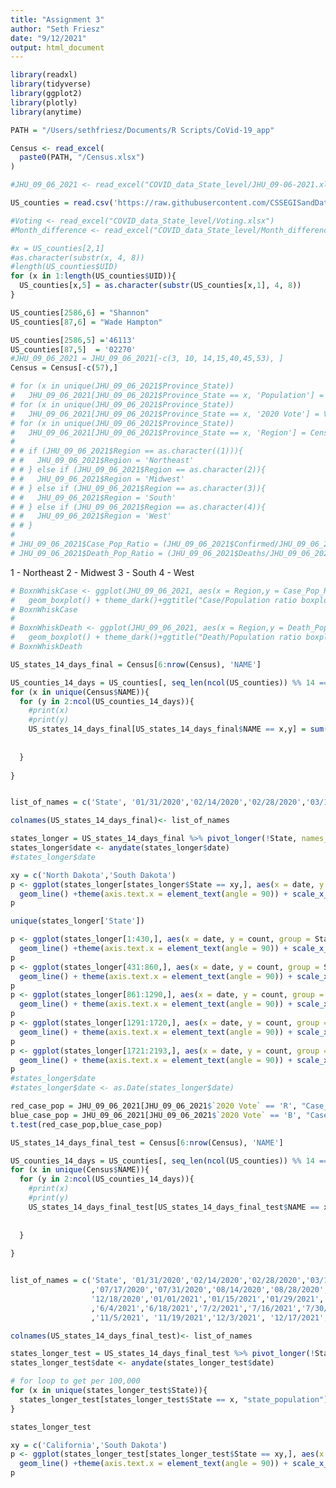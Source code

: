 ```yaml
---
title: "Assignment 3"
author: "Seth Friesz"
date: "9/12/2021"
output: html_document
---
```


```r
library(readxl)
library(tidyverse)
library(ggplot2)
library(plotly)
library(anytime)

PATH = "/Users/sethfriesz/Documents/R Scripts/CoVid-19_app"

Census <- read_excel(
  paste0(PATH, "/Census.xlsx")
)

#JHU_09_06_2021 <- read_excel("COVID_data_State_level/JHU_09-06-2021.xlsx")

US_counties = read.csv('https://raw.githubusercontent.com/CSSEGISandData/COVID-19/master/csse_covid_19_data/csse_covid_19_time_series/time_series_covid19_confirmed_US.csv')

#Voting <- read_excel("COVID_data_State_level/Voting.xlsx")
#Month_difference <- read_excel("COVID_data_State_level/Month_difference.xlsx")

#x = US_counties[2,1]
#as.character(substr(x, 4, 8))
#length(US_counties$UID)
for (x in 1:length(US_counties$UID)){
  US_counties[x,5] = as.character(substr(US_counties[x,1], 4, 8))
}

US_counties[2586,6] = "Shannon"
US_counties[87,6] = "Wade Hampton"

US_counties[2586,5] ='46113'
US_counties[87,5]  = '02270'
#JHU_09_06_2021 = JHU_09_06_2021[-c(3, 10, 14,15,40,45,53), ]
Census = Census[-c(57),]
```

```r
# for (x in unique(JHU_09_06_2021$Province_State))
#   JHU_09_06_2021[JHU_09_06_2021$Province_State == x, 'Population'] = Census[Census$NAME == x, "POPESTIMATE2019"]
# for (x in unique(JHU_09_06_2021$Province_State))
#   JHU_09_06_2021[JHU_09_06_2021$Province_State == x, '2020 Vote'] = Voting[Voting$State == x, "Vote"]
# for (x in unique(JHU_09_06_2021$Province_State))
#   JHU_09_06_2021[JHU_09_06_2021$Province_State == x, 'Region'] = Census[Census$NAME == x, "REGION"]
# 
# # if (JHU_09_06_2021$Region == as.character((1))){
# #   JHU_09_06_2021$Region = 'Northeast'
# # } else if (JHU_09_06_2021$Region == as.character(2)){
# #   JHU_09_06_2021$Region = 'Midwest'
# # } else if (JHU_09_06_2021$Region == as.character(3)){
# #   JHU_09_06_2021$Region = 'South'
# # } else if (JHU_09_06_2021$Region == as.character(4)){
# #   JHU_09_06_2021$Region = 'West'
# # }
# 
# JHU_09_06_2021$Case_Pop_Ratio = (JHU_09_06_2021$Confirmed/JHU_09_06_2021$Population)*100
# JHU_09_06_2021$Death_Pop_Ratio = (JHU_09_06_2021$Deaths/JHU_09_06_2021$Population)*100

```

1 - Northeast
2 - Midwest
3 - South
4 - West

```r
# BoxnWhiskCase <- ggplot(JHU_09_06_2021, aes(x = Region,y = Case_Pop_Ratio, fill = Region)) + 
#   geom_boxplot() + theme_dark()+ggtitle("Case/Population ratio boxplot of regions") 
# BoxnWhiskCase
# 
# BoxnWhiskDeath <- ggplot(JHU_09_06_2021, aes(x = Region,y = Death_Pop_Ratio, fill = Region)) + 
#   geom_boxplot() + theme_dark()+ggtitle("Death/Population ratio boxplot of regions") 
# BoxnWhiskDeath

```


```r
US_states_14_days_final = Census[6:nrow(Census), 'NAME']

```


```r

US_counties_14_days = US_counties[, seq_len(ncol(US_counties)) %% 14 == 7]
for (x in unique(Census$NAME)){
  for (y in 2:ncol(US_counties_14_days)){
    #print(x)
    #print(y)
    US_states_14_days_final[US_states_14_days_final$NAME == x,y] = sum(US_counties_14_days[US_counties_14_days$Province_State == x, y]) / (Census[Census$NAME == x,6]/100000)
    
    
  }
  
}


list_of_names = c('State', '01/31/2020','02/14/2020','02/28/2020','03/13/2020','03/27/2020','04/10/2020','04/24/2020','05/08/2020','05/22/2020','06/05/2020','06/19/2020','07/3/2020','07/17/2020','07/31/2020','08/14/2020','08/28/2020','09/11/2020','09/25/2020','10/9/2020','10/23/2020','11/6/2020','11/20/2020','12/4/2020','12/18/2020','01/01/2021','1/15/2021','1/29/2021','2/12/2021','2/26/2021','3/12/2021','3/26/2021','4/9/2021','4/23/2021','5/7/2021','5/21/2021','6/4/2021','6/18/2021','7/2/2021','7/16/2021','7/30/2021','8/13/2021','8/27/2021','9/10/2021','9/24/2021','10/8/2021','10/22/2021', '11/5/2021','11/19/2021','12/03/21','12/17/21','12/31/21')

colnames(US_states_14_days_final)<- list_of_names

states_longer = US_states_14_days_final %>% pivot_longer(!State, names_to = "date", values_to = "count")
states_longer$date <- anydate(states_longer$date)
#states_longer$date
```


```r
xy = c('North Dakota','South Dakota')
p <- ggplot(states_longer[states_longer$State == xy,], aes(x = date, y = count, group = State, color = State)) +
  geom_line() +theme(axis.text.x = element_text(angle = 90)) + scale_x_date(date_breaks = 'month' , date_labels = "%b-%y")
p
```
```r
unique(states_longer['State'])

```


```r
p <- ggplot(states_longer[1:430,], aes(x = date, y = count, group = State, color = State)) +
  geom_line() +theme(axis.text.x = element_text(angle = 90)) + scale_x_date(date_breaks = 'month' , date_labels = "%b-%y")
p
p <- ggplot(states_longer[431:860,], aes(x = date, y = count, group = State, color = State)) +
  geom_line() + theme(axis.text.x = element_text(angle = 90)) + scale_x_date(date_breaks = 'month' , date_labels = "%b-%y")
p
p <- ggplot(states_longer[861:1290,], aes(x = date, y = count, group = State, color = State)) +
  geom_line() + theme(axis.text.x = element_text(angle = 90)) + scale_x_date(date_breaks = 'month' , date_labels = "%b-%y")
p
p <- ggplot(states_longer[1291:1720,], aes(x = date, y = count, group = State, color = State)) +
  geom_line() + theme(axis.text.x = element_text(angle = 90)) + scale_x_date(date_breaks = 'month' , date_labels = "%b-%y")
p
p <- ggplot(states_longer[1721:2193,], aes(x = date, y = count, group = State, color = State)) +
  geom_line() + theme(axis.text.x = element_text(angle = 90)) + scale_x_date(date_breaks = 'month' , date_labels = "%b-%y")
p
#states_longer$date
#states_longer$date <- as.Date(states_longer$date)
```


```r
red_case_pop = JHU_09_06_2021[JHU_09_06_2021$`2020 Vote` == 'R', "Case_Pop_Ratio"]
blue_case_pop = JHU_09_06_2021[JHU_09_06_2021$`2020 Vote` == 'B', "Case_Pop_Ratio"]
t.test(red_case_pop,blue_case_pop)
```


```r
US_states_14_days_final_test = Census[6:nrow(Census), 'NAME']

```


```r

US_counties_14_days = US_counties[, seq_len(ncol(US_counties)) %% 14 == 7]
for (x in unique(Census$NAME)){
  for (y in 2:ncol(US_counties_14_days)){
    #print(x)
    #print(y)
    US_states_14_days_final_test[US_states_14_days_final_test$NAME == x,y] = sum(US_counties_14_days[US_counties_14_days$Province_State == x, y])
    
    
  }
  
}


list_of_names = c('State', '01/31/2020','02/14/2020','02/28/2020','03/13/2020','03/27/2020','04/10/2020','04/24/2020','05/08/2020','05/22/2020','06/05/2020','06/19/2020','07/3/2020'
                  ,'07/17/2020','07/31/2020','08/14/2020','08/28/2020','09/11/2020','09/25/2020','10/9/2020','10/23/2020','11/6/2020','11/20/2020','12/4/2020',
                  '12/18/2020','01/01/2021','01/15/2021','01/29/2021','2/12/2021','2/26/2021','3/12/2021','3/26/2021','4/9/2021','4/23/2021','5/7/2021','5/21/2021'
                  ,'6/4/2021','6/18/2021','7/2/2021','7/16/2021','7/30/2021','8/13/2021','8/27/2021','9/10/2021','9/24/2021', '10/8/2021', '10/22/2021'
                  ,'11/5/2021', '11/19/2021','12/3/2021', '12/17/2021','12/31/2021')

colnames(US_states_14_days_final_test)<- list_of_names

states_longer_test = US_states_14_days_final_test %>% pivot_longer(!State, names_to = "date", values_to = "overall")
states_longer_test$date <- anydate(states_longer_test$date)

# for loop to get per 100,000
for (x in unique(states_longer_test$State)){
  states_longer_test[states_longer_test$State == x, "state_population"] = Census[Census$NAME == x, "POPESTIMATE2019"]
}

states_longer_test

```


```r
xy = c('California','South Dakota')
p <- ggplot(states_longer_test[states_longer_test$State == xy,], aes(x = date, y = count, group = State, color = State)) +
  geom_line() +theme(axis.text.x = element_text(angle = 90)) + scale_x_date(date_breaks = 'month' , date_labels = "%b-%y")
p
```
